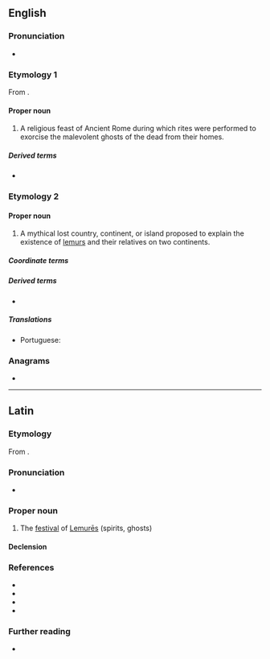 {{also|Lemúria}}
==English==
{{wikipedia|Lemuria (disambiguation)|Lemuria|lang=en}}

===Pronunciation===
* {{IPA|en|/ləˈmjuːɹi.ə/}}

===Etymology 1===
{{wikipedia|Lemuria (festival)}}
From {{der|en|la|Lemuria}}.

====Proper noun====
{{en-proper noun}}

# {{c|en|Festivals|Roman Empire}} {{lb|en|historical}} A religious feast of Ancient Rome during which rites were performed to exorcise the malevolent ghosts of the dead from their homes.

=====Derived terms=====
* {{l|en|Lemurian}}

===Etymology 2===
{{wikipedia|Lemuria (continent)}}
{{suffix|en|lemur|ia}}

====Proper noun====
{{en-proper noun}}

# {{lb|en|mythology}} A mythical lost country, continent, or island proposed to explain the existence of [[lemur]]s and their relatives on two continents.

=====Coordinate terms=====
{{col3|en|
|Atlantis
}}

=====Derived terms=====
* {{l|en|Lemurian}}

=====Translations=====
{{trans-top|hypothetical island in the Indian Ocean}}
* Portuguese: {{t|pt|Lemúria|f}}
{{trans-mid}}
{{trans-bottom}}

===Anagrams===
* {{anagrams|en|a=aeilmru|Rumelia|uramile}}

----

==Latin==
{{wikipedia|lang=la}}

===Etymology===
From {{m|la|lemurēs||ghosts of the departed}}.

===Pronunciation===
* {{la-IPA|Lemūria}}

===Proper noun===
{{la-proper noun|((Lemūria<2>,Lemūria<3.pl>))}}

# {{C|la|Holidays}} The [[festival]] of [[lemures#Latin|Lemurēs]] (spirits, ghosts)

====Declension====
{{la-ndecl|((Lemūria<2>,Lemūria<3.pl>))}}

===References===
* {{R:L&S|Lĕmūrĭa|Lemures}}
* {{R:Elementary Lewis}}
* {{R:Gaffiot|Lĕmūrĭa|p=898/3}}
* {{R:OLD|1|Lemūria|1,015/2}}

===Further reading===
* {{pedia|lang=en|lemuria (festival)}}